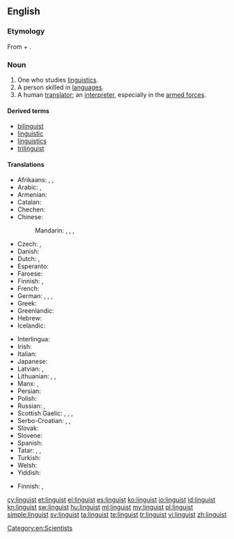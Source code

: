{{also|Linguist}}
==English==
{{wikipedia|dab=linguist|lang=en}}

===Etymology===
From {{etyl|la}} {{term|lingua||tongue|lang=la}} + {{term|-ist}}.

===Noun===
{{en-noun}}

# One who studies [[linguistics]].
# A person skilled in [[language]]s.
# A human [[translator]]; an [[interpreter]], especially in the [[armed forces]].

====Derived terms====
* [[bilinguist]]
* [[linguistic]]
* [[linguistics]]
* [[trilinguist]]

====Translations====
{{trans-top|one who studies linguistics}}
* Afrikaans: {{t-|af|taalkundige}}, {{t-|af|linguis}}, {{t-|af|taalwetenskaplike}}
* Arabic: {{t-|ar|لغوي|m|tr=lughawiy}},  {{t-|ar|عالم لغوي|m|tr=3aalim lughawiy}}
* Armenian: {{t-|hy|լեզվաբան|tr=lezvaban}}
* Catalan: {{t-|ca|lingüista|m|f}}
* Chechen: {{tø|ce|меттанийн Iлманча}}
* Chinese:
*: Mandarin: {{t|cmn|語言學家|sc=Hani}},  {{t|cmn|语言学家|tr=yǔyán xuéjiā|sc=Hani}},  {{t|cmn|語言學者|sc=Hani}},  {{t|cmn|语言学者|tr=yǔyán xuézhě|sc=Hani}}
* Czech: {{t-|cs|jazykovědec|m}}, {{t-|cs|lingvista|m}}
* Danish: {{t-|da|lingvist|m|f}}
* Dutch: {{t+|nl|taalkundige|m|f}}, {{t+|nl|linguïst|m}}
* Esperanto: {{t-|eo|lingvisto}}
* Faroese: {{t-|fo|málfrøðingur|m}}
* Finnish: {{t-|fi|kielitieteilijä}}, {{t-|fi|lingvistikko}}
* French: {{t+|fr|linguiste}}
* German: {{t+|de|Sprachwissenschaftler|m}}, {{t+|de|Linguist|m}}, {{t-|de|Sprachwissenschaftlerin|f}}, {{t-|de|Linguistin|f}}
* Greek: {{t+|el|γλωσσολόγος|m|f}}
* Greenlandic: {{t-|kl|oqaasilerisoq}}
* Hebrew: {{t+|he|בלשן|m|tr=balshan}}
* Icelandic: {{t-|is|málvísindamaður|m}}
{{trans-mid}}
* Interlingua: {{t-|ia|linguista}}
* Irish: {{t-|ga|teangeolaí|m}}
* Italian: {{t-|it|linguista|m|f}}
* Japanese: {{t-|ja|言語学者|tr=げんごがくしゃ, gengogakusha}}
* Latvian: {{t-|lv|valodnieks|m}}, {{t-|lv|lingvists|m}}
* Lithuanian: {{t-|lt|kalbininkas|m}}, {{t-|lt|lingvistas|m}}, {{t-|lt|kalbotyrininkas|m}}
* Manx: {{t-|gv|çhengeyder|m}}, {{t-|gv|glareydagh|m}}
* Persian: {{t-|fa|زبان‌شناس|tr=zaban-shenas|sc=fa-Arab}}
* Polish: {{t+|pl|językoznawca|m}}
* Russian: {{t+|ru|лингвист|m|tr=lingvíst}},  {{t+|ru|языковед|m|tr=jazykovéd}}
* Scottish Gaelic: {{t-|gd|cainntear|m}}, {{t-|gd|cànanaiche|m}}, {{t-|gd|teangaiche|m}}, {{t-|gd|teangair|m}}
* Serbo-Croatian: {{t-|sh|lingvist|m|alt=lìngvist}}, {{t-|sh|lingvistica|f|alt=lingvìstica}}, {{t-|sh|jezikoslovac|m|alt=jezikoslóvac}}
* Slovak: {{t-|sk|jazykovedec|m}}
* Slovene: {{t+|sl|jezikoslovec}}
* Spanish: {{t+|es|lingüista|m|f}}
* Tatar: {{t+|tt|телче|tr=telçe|sc=Cyrl}}, {{t-|tt|тел белгече|tr=tel belgeçe|sc=Cyrl}}, {{t-|tt|лингвист|tr=lingvist|sc=Cyrl}}
* Turkish: {{t+|tr|dilbilimci}}
* Welsh: {{t+|cy|ieithydd|m}}
* Yiddish: {{t-|yi|לינגוויסט|m|tr=lingvist|sc=Hebr}}
{{trans-bottom}}

{{trans-top|a person skilled in languages}}
* Finnish: {{t-|fi|kieliniekka}}, {{t-|fi|kielimies}}
{{trans-mid}}
{{trans-bottom}}

{{trans-top|a human translator; an interpreter, especially in the armed forces}}
{{trans-mid}}
{{trans-bottom}}

[[Category:en:Scientists]]

[[cy:linguist]]
[[et:linguist]]
[[el:linguist]]
[[es:linguist]]
[[ko:linguist]]
[[io:linguist]]
[[id:linguist]]
[[kn:linguist]]
[[sw:linguist]]
[[hu:linguist]]
[[ml:linguist]]
[[my:linguist]]
[[pl:linguist]]
[[simple:linguist]]
[[sv:linguist]]
[[ta:linguist]]
[[te:linguist]]
[[tr:linguist]]
[[vi:linguist]]
[[zh:linguist]]